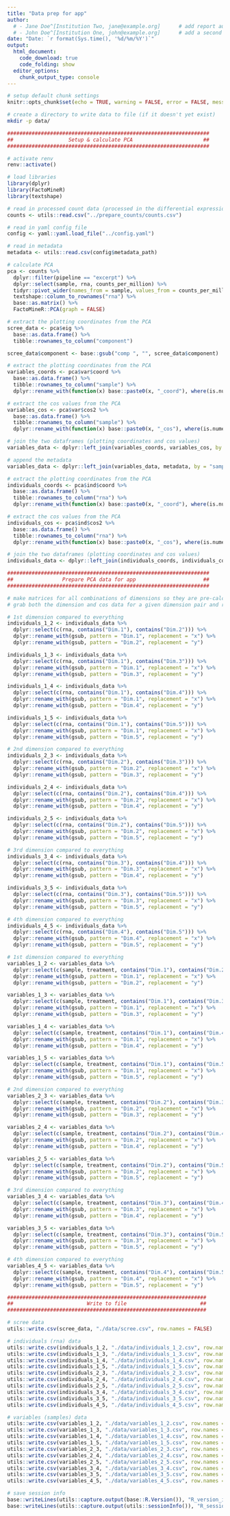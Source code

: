 ```yaml
---
title: "Data prep for app"
author:
  # - Jane Doe^[Institution Two, jane@example.org]      # add report authors (uncomment if using)
  # - John Doe^[Institution One, john@example.org]      # add a second report author (uncomment if using)
date: "Date: `r format(Sys.time(), '%d/%m/%Y')`"
output:
  html_document:
    code_download: true
    code_folding: show
  editor_options: 
    chunk_output_type: console
---
```


```r
# setup default chunk settings
knitr::opts_chunk$set(echo = TRUE, warning = FALSE, error = FALSE, message = FALSE, fig.align = "center")
```

```bash
# create a directory to write data to file (if it doesn't yet exist)
mkdir -p data/
```

```r
##################################################################
##                  Setup & calculate PCA                       ##
##################################################################

# activate renv
renv::activate()

# load libraries
library(dplyr)
library(FactoMineR)
library(textshape)

# read in processed count data (processed in the differential expression document)
counts <- utils::read.csv("../prepare_counts/counts.csv")

# read in yaml config file
config <- yaml::yaml.load_file("../config.yaml")

# read in metadata
metadata <- utils::read.csv(config$metadata_path)

# calculate PCA
pca <- counts %>%
  dplyr::filter(pipeline == "excerpt") %>%
  dplyr::select(sample, rna, counts_per_million) %>%
  tidyr::pivot_wider(names_from = sample, values_from = counts_per_million) %>%
  textshape::column_to_rownames("rna") %>%
  base::as.matrix() %>%
  FactoMineR::PCA(graph = FALSE)

# extract the plotting coordinates from the PCA
scree_data <- pca$eig %>%
  base::as.data.frame() %>%
  tibble::rownames_to_column("component")

scree_data$component <- base::gsub("comp ", "", scree_data$component)

# extract the plotting coordinates from the PCA
variables_coords <- pca$var$coord %>%
  base::as.data.frame() %>%
  tibble::rownames_to_column("sample") %>%
  dplyr::rename_with(function(x) base::paste0(x, "_coord"), where(is.numeric))

# extract the cos values from the PCA
variables_cos <- pca$var$cos2 %>%
  base::as.data.frame() %>%
  tibble::rownames_to_column("sample") %>%
  dplyr::rename_with(function(x) base::paste0(x, "_cos"), where(is.numeric))

# join the two dataframes (plotting coordinates and cos values)
variables_data <- dplyr::left_join(variables_coords, variables_cos, by = "sample")

# append the metadata
variables_data <- dplyr::left_join(variables_data, metadata, by = "sample")

# extract the plotting coordinates from the PCA
individuals_coords <- pca$ind$coord %>%
  base::as.data.frame() %>%
  tibble::rownames_to_column("rna") %>%
  dplyr::rename_with(function(x) base::paste0(x, "_coord"), where(is.numeric))

# extract the cos values from the PCA
individuals_cos <- pca$ind$cos2 %>%
  base::as.data.frame() %>%
  tibble::rownames_to_column("rna") %>%
  dplyr::rename_with(function(x) base::paste0(x, "_cos"), where(is.numeric))

# join the two dataframes (plotting coordinates and cos values)
individuals_data <- dplyr::left_join(individuals_coords, individuals_cos, by = "rna")

##################################################################
##                Prepare PCA data for app                      ##
##################################################################

# make matrices for all combinations of dimensions so they are pre-calculated and make the shiny app quicker
# grab both the dimension and cos data for a given dimension pair and rename columns to generic names for the app to grab

# 1st dimension compared to everything
individuals_1_2 <- individuals_data %>%
  dplyr::select(c(rna, contains("Dim.1"), contains("Dim.2"))) %>%
  dplyr::rename_with(gsub, pattern = "Dim.1", replacement = "x") %>%
  dplyr::rename_with(gsub, pattern = "Dim.2", replacement = "y")

individuals_1_3 <- individuals_data %>%
  dplyr::select(c(rna, contains("Dim.1"), contains("Dim.3"))) %>%
  dplyr::rename_with(gsub, pattern = "Dim.1", replacement = "x") %>%
  dplyr::rename_with(gsub, pattern = "Dim.3", replacement = "y")

individuals_1_4 <- individuals_data %>%
  dplyr::select(c(rna, contains("Dim.1"), contains("Dim.4"))) %>%
  dplyr::rename_with(gsub, pattern = "Dim.1", replacement = "x") %>%
  dplyr::rename_with(gsub, pattern = "Dim.4", replacement = "y")

individuals_1_5 <- individuals_data %>%
  dplyr::select(c(rna, contains("Dim.1"), contains("Dim.5"))) %>%
  dplyr::rename_with(gsub, pattern = "Dim.1", replacement = "x") %>%
  dplyr::rename_with(gsub, pattern = "Dim.5", replacement = "y")

# 2nd dimension compared to everything
individuals_2_3 <- individuals_data %>%
  dplyr::select(c(rna, contains("Dim.2"), contains("Dim.3"))) %>%
  dplyr::rename_with(gsub, pattern = "Dim.2", replacement = "x") %>%
  dplyr::rename_with(gsub, pattern = "Dim.3", replacement = "y")

individuals_2_4 <- individuals_data %>%
  dplyr::select(c(rna, contains("Dim.2"), contains("Dim.4"))) %>%
  dplyr::rename_with(gsub, pattern = "Dim.2", replacement = "x") %>%
  dplyr::rename_with(gsub, pattern = "Dim.4", replacement = "y")

individuals_2_5 <- individuals_data %>%
  dplyr::select(c(rna, contains("Dim.2"), contains("Dim.5"))) %>%
  dplyr::rename_with(gsub, pattern = "Dim.2", replacement = "x") %>%
  dplyr::rename_with(gsub, pattern = "Dim.5", replacement = "y")

# 3rd dimension compared to everything
individuals_3_4 <- individuals_data %>%
  dplyr::select(c(rna, contains("Dim.3"), contains("Dim.4"))) %>%
  dplyr::rename_with(gsub, pattern = "Dim.3", replacement = "x") %>%
  dplyr::rename_with(gsub, pattern = "Dim.4", replacement = "y")

individuals_3_5 <- individuals_data %>%
  dplyr::select(c(rna, contains("Dim.3"), contains("Dim.5"))) %>%
  dplyr::rename_with(gsub, pattern = "Dim.3", replacement = "x") %>%
  dplyr::rename_with(gsub, pattern = "Dim.5", replacement = "y")

# 4th dimension compared to everything
individuals_4_5 <- individuals_data %>%
  dplyr::select(c(rna, contains("Dim.4"), contains("Dim.5"))) %>%
  dplyr::rename_with(gsub, pattern = "Dim.4", replacement = "x") %>%
  dplyr::rename_with(gsub, pattern = "Dim.5", replacement = "y")

# 1st dimension compared to everything
variables_1_2 <- variables_data %>%
  dplyr::select(c(sample, treatment, contains("Dim.1"), contains("Dim.2"))) %>%
  dplyr::rename_with(gsub, pattern = "Dim.1", replacement = "x") %>%
  dplyr::rename_with(gsub, pattern = "Dim.2", replacement = "y")

variables_1_3 <- variables_data %>%
  dplyr::select(c(sample, treatment, contains("Dim.1"), contains("Dim.3"))) %>%
  dplyr::rename_with(gsub, pattern = "Dim.1", replacement = "x") %>%
  dplyr::rename_with(gsub, pattern = "Dim.3", replacement = "y")

variables_1_4 <- variables_data %>%
  dplyr::select(c(sample, treatment, contains("Dim.1"), contains("Dim.4"))) %>%
  dplyr::rename_with(gsub, pattern = "Dim.1", replacement = "x") %>%
  dplyr::rename_with(gsub, pattern = "Dim.4", replacement = "y")

variables_1_5 <- variables_data %>%
  dplyr::select(c(sample, treatment, contains("Dim.1"), contains("Dim.5"))) %>%
  dplyr::rename_with(gsub, pattern = "Dim.1", replacement = "x") %>%
  dplyr::rename_with(gsub, pattern = "Dim.5", replacement = "y")

# 2nd dimension compared to everything
variables_2_3 <- variables_data %>%
  dplyr::select(c(sample, treatment, contains("Dim.2"), contains("Dim.3"))) %>%
  dplyr::rename_with(gsub, pattern = "Dim.2", replacement = "x") %>%
  dplyr::rename_with(gsub, pattern = "Dim.3", replacement = "y")

variables_2_4 <- variables_data %>%
  dplyr::select(c(sample, treatment, contains("Dim.2"), contains("Dim.4"))) %>%
  dplyr::rename_with(gsub, pattern = "Dim.2", replacement = "x") %>%
  dplyr::rename_with(gsub, pattern = "Dim.4", replacement = "y")

variables_2_5 <- variables_data %>%
  dplyr::select(c(sample, treatment, contains("Dim.2"), contains("Dim.5"))) %>%
  dplyr::rename_with(gsub, pattern = "Dim.2", replacement = "x") %>%
  dplyr::rename_with(gsub, pattern = "Dim.5", replacement = "y")

# 3rd dimension compared to everything
variables_3_4 <- variables_data %>%
  dplyr::select(c(sample, treatment, contains("Dim.3"), contains("Dim.4"))) %>%
  dplyr::rename_with(gsub, pattern = "Dim.3", replacement = "x") %>%
  dplyr::rename_with(gsub, pattern = "Dim.4", replacement = "y")

variables_3_5 <- variables_data %>%
  dplyr::select(c(sample, treatment, contains("Dim.3"), contains("Dim.5"))) %>%
  dplyr::rename_with(gsub, pattern = "Dim.3", replacement = "x") %>%
  dplyr::rename_with(gsub, pattern = "Dim.5", replacement = "y")

# 4th dimension compared to everything
variables_4_5 <- variables_data %>%
  dplyr::select(c(sample, treatment, contains("Dim.4"), contains("Dim.5"))) %>%
  dplyr::rename_with(gsub, pattern = "Dim.4", replacement = "x") %>%
  dplyr::rename_with(gsub, pattern = "Dim.5", replacement = "y")

#################################################################
##                        Write to file                        ##
#################################################################

# scree data
utils::write.csv(scree_data, "./data/scree.csv", row.names = FALSE)

# individuals (rna) data
utils::write.csv(individuals_1_2, "./data/individuals_1_2.csv", row.names = FALSE)
utils::write.csv(individuals_1_3, "./data/individuals_1_3.csv", row.names = FALSE)
utils::write.csv(individuals_1_4, "./data/individuals_1_4.csv", row.names = FALSE)
utils::write.csv(individuals_1_5, "./data/individuals_1_5.csv", row.names = FALSE)
utils::write.csv(individuals_2_3, "./data/individuals_2_3.csv", row.names = FALSE)
utils::write.csv(individuals_2_4, "./data/individuals_2_4.csv", row.names = FALSE)
utils::write.csv(individuals_2_5, "./data/individuals_2_5.csv", row.names = FALSE)
utils::write.csv(individuals_3_4, "./data/individuals_3_4.csv", row.names = FALSE)
utils::write.csv(individuals_3_5, "./data/individuals_3_5.csv", row.names = FALSE)
utils::write.csv(individuals_4_5, "./data/individuals_4_5.csv", row.names = FALSE)

# variables (samples) data
utils::write.csv(variables_1_2, "./data/variables_1_2.csv", row.names = FALSE)
utils::write.csv(variables_1_3, "./data/variables_1_3.csv", row.names = FALSE)
utils::write.csv(variables_1_4, "./data/variables_1_4.csv", row.names = FALSE)
utils::write.csv(variables_1_5, "./data/variables_1_5.csv", row.names = FALSE)
utils::write.csv(variables_2_3, "./data/variables_2_3.csv", row.names = FALSE)
utils::write.csv(variables_2_4, "./data/variables_2_4.csv", row.names = FALSE)
utils::write.csv(variables_2_5, "./data/variables_2_5.csv", row.names = FALSE)
utils::write.csv(variables_3_4, "./data/variables_3_4.csv", row.names = FALSE)
utils::write.csv(variables_3_5, "./data/variables_3_5.csv", row.names = FALSE)
utils::write.csv(variables_4_5, "./data/variables_4_5.csv", row.names = FALSE)
```

```r
# save session info
base::writeLines(utils::capture.output(base::R.Version()), "R_version_info.txt")
base::writeLines(utils::capture.output(utils::sessionInfo()), "R_session_info.txt")
```
